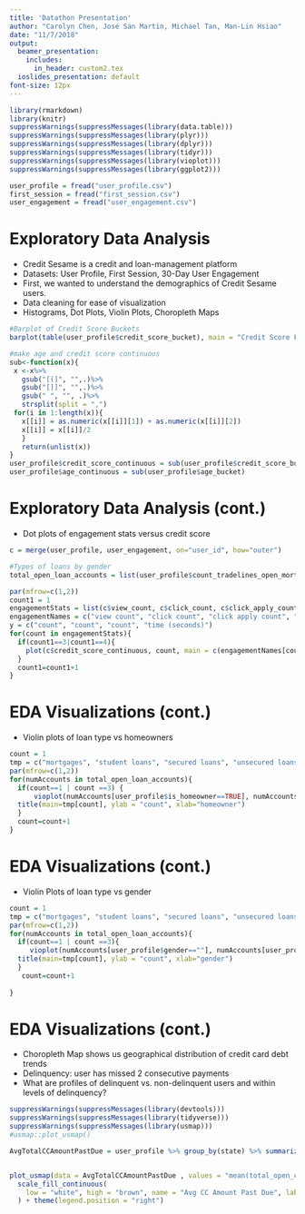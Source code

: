 ```yaml
---
title: 'Datathon Presentation'
author: "Carolyn Chen, José San Martin, Michael Tan, Man-Lin Hsiao"
date: "11/7/2018"
output:
  beamer_presentation:
    includes:
      in_header: custom2.tex
  ioslides_presentation: default
font-size: 12px
---
```

```r
library(rmarkdown)
library(knitr)
suppressWarnings(suppressMessages(library(data.table)))
suppressWarnings(suppressMessages(library(plyr)))
suppressWarnings(suppressMessages(library(dplyr)))
suppressWarnings(suppressMessages(library(tidyr)))
suppressWarnings(suppressMessages(library(vioplot)))
suppressWarnings(suppressMessages(library(ggplot2)))

user_profile = fread("user_profile.csv")
first_session = fread("first_session.csv")
user_engagement = fread("user_engagement.csv")
```

Exploratory Data Analysis
===

- Credit Sesame is a credit and loan-management platform
- Datasets: User Profile, First Session, 30-Day User Engagement
- First, we wanted to understand the demographics of Credit Sesame users. 
- Data cleaning for ease of visualization
- Histograms, Dot Plots, Violin Plots, Choropleth Maps
```r

#Barplot of Credit Score Buckets
barplot(table(user_profile$credit_score_bucket), main = "Credit Score Frequency", cex.names=0.5, cex.main=0.8)

#make age and credit score continuous
sub<-function(x){
 x <-x%>%
   gsub("[(]", "",.)%>%
   gsub("[]]", "",.)%>%
   gsub(" ", "", .)%>%
   strsplit(split = ",")
 for(i in 1:length(x)){
   x[[i]] = as.numeric(x[[i]][1]) + as.numeric(x[[i]][2])
   x[[i]] = x[[i]]/2
   }
   return(unlist(x))
}
user_profile$credit_score_continuous = sub(user_profile$credit_score_bucket)
user_profile$age_continuous = sub(user_profile$age_bucket)

```

Exploratory Data Analysis (cont.)
===

- Dot plots of engagement stats versus credit score
```r
c = merge(user_profile, user_engagement, on="user_id", how="outer")

#Types of loans by gender
total_open_loan_accounts = list(user_profile$count_tradelines_open_mortgages, user_profile$count_tradelines_open_student_loans, user_profile$count_tradelines_open_secured_loans, user_profile$count_tradelines_open_unsecured_loans)

par(mfrow=c(1,2))
count1 = 1
engagementStats = list(c$view_count, c$click_count, c$click_apply_count, c$session_length)
engagementNames = c("view count", "click count", "click apply count", "session length")
y = c("count", "count", "count", "time (seconds)")
for(count in engagementStats){
  if(count1==3|count1==4){
    plot(c$credit_score_continuous, count, main = c(engagementNames[count1]), xlab = "credit score", ylab=y[count1])
  }
  count1=count1+1
}

```

EDA Visualizations (cont.)
===

- Violin plots of loan type vs homeowners
```r

count = 1
tmp = c("mortgages", "student loans", "secured loans", "unsecured loans")
par(mfrow=c(1,2))
for(numAccounts in total_open_loan_accounts){
  if(count==1 | count ==3) {
      vioplot(numAccounts[user_profile$is_homeowner==TRUE], numAccounts[user_profile$is_homeowner==FALSE], names = c("T", "F"))
  title(main=tmp[count], ylab = "count", xlab="homeowner")
  }
  count=count+1
}

```


EDA Visualizations (cont.)
===

- Violin Plots of loan type vs gender
```r
count = 1
tmp = c("mortgages", "student loans", "secured loans", "unsecured loans")
par(mfrow=c(1,2))
for(numAccounts in total_open_loan_accounts){
  if(count==1 | count ==3){
     vioplot(numAccounts[user_profile$gender==""], numAccounts[user_profile$gender=="Female"], numAccounts[user_profile$gender=="Male"], numAccounts[user_profile$gender=="Unisex"], names = c("Unknown", "F", "M", "Unisex"))
  title(main=tmp[count], ylab = "count", xlab="gender")
  }
   count=count+1
 
}
```


EDA Visualizations (cont.)
===

- Choropleth Map shows us geographical distribution of credit card debt trends
- Delinquency: user has missed 2 consecutive payments
- What are profiles of delinquent vs. non-delinquent users and within levels of delinquency?
```r
suppressWarnings(suppressMessages(library(devtools)))
suppressWarnings(suppressMessages(library(tidyverse)))
suppressWarnings(suppressMessages(library(usmap)))
#usmap::plot_usmap()

AvgTotalCCAmountPastDue = user_profile %>% group_by(state) %>% summarize(mean(total_open_cc_amount_past_due))


plot_usmap(data = AvgTotalCCAmountPastDue , values = "mean(total_open_cc_amount_past_due)", lines = "brown") + 
  scale_fill_continuous(
    low = "white", high = "brown", name = "Avg CC Amount Past Due", label = scales::comma
  ) + theme(legend.position = "right")
```